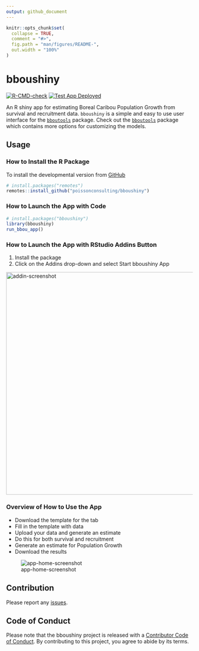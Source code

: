 ```yaml
---
output: github_document
---
```


<!-- README.md is generated from README.Rmd. Please edit that file -->

```r
knitr::opts_chunk$set(
  collapse = TRUE,
  comment = "#>",
  fig.path = "man/figures/README-",
  out.width = "100%"
)
```

# bboushiny

<!-- badges: start -->
[![R-CMD-check](https://github.com/poissonconsulting/bboushiny/actions/workflows/R-CMD-check.yaml/badge.svg)](https://github.com/poissonconsulting/bboushiny/actions/workflows/R-CMD-check.yaml)
[![Test App Deployed](https://github.com/poissonconsulting/bboushiny/workflows/deploy-app/badge.svg)](https://github.com/poissonconsulting/bboushiny/actions)
<!-- badges: end -->

An R shiny app for estimating Boreal Caribou Population Growth from survival and recruitment data.
`bboushiny` is a simple and easy to use user interface for the [`bboutools`](https://github.com/poissonconsulting/bboutools) package.
Check out the [`bboutools`](https://github.com/poissonconsulting/bboutools) package which contains more options for customizing the models. 

## Usage

### How to Install the R Package

To install the developmental version from [GitHub](https://github.com/poissonconsulting/bboushiny)
```r
# install.packages("remotes")
remotes::install_github("poissonconsulting/bboushiny")
```

### How to Launch the App with Code

```r
# install.packages("bboushiny")
library(bboushiny)
run_bbou_app()
```

### How to Launch the App with RStudio Addins Button

1. Install the package
2. Click on the Addins drop-down and select Start bboushiny App 

<img src="man/images/addins.png" alt="addin-screenshot" width="600"/>

### Overview of How to Use the App

- Download the template for the tab
- Fill in the template with data
- Upload your data and generate an estimate
- Do this for both survival and recruitment
- Generate an estimate for Population Growth
- Download the results 

![app-home-screenshot](man/images/app-home-page.png)

## Contribution

Please report any [issues](https://github.com/poissonconsulting/bboushiny/issues).


## Code of Conduct

Please note that the bboushiny project is released with a [Contributor Code of Conduct](https://contributor-covenant.org/version/2/0/CODE_OF_CONDUCT.html). By contributing to this project, you agree to abide by its terms.
